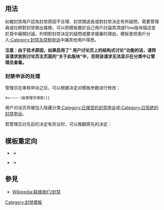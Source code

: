 <includeonly><!-- 在這裡加入模板的保護標識 --></includeonly><noinclude>{{template doc page viewed directly}}</noinclude>
<!-- 在本行下編輯模板說明 -->
== 用法 ==
如被封禁用戶認為封禁原因不合理、封禁期過長或對封禁決定有所疑問，需要管理員或社群對封禁做出複檢，可以把模板置於自己用戶討論頁頂或Flow版块描述並於頁中展開討論，列明對封禁決定的疑問或要求複審的理由，模板會把用戶分入[[:Category:封禁及禁制申诉]]中讓其他用戶得悉。

'''注意：由于技术原因，如果启用了“	用户讨论页上的结构式讨论”功能的话，请将该请求放到讨论页主页面的“关于此版块”中，否则该请求无法显示在分类中让管理员查看。'''

{{red|'''注意︰如被封禁用戶濫用此申訴渠道，用戶可被禁止編輯其用戶討論頁。'''}}

===封禁申诉的处理===
管理员在审核申诉之后，可以根据决定对模板参数进行修改：

<code>{{tlx|Unblock|2=1=被封禁用户的理由（由被封禁用户填寫）|3=2=接受、拒绝、无效或过期（由管理员填寫）|4=3=理由（由管理员填寫）{{!}}4=<nowiki>~~~~</nowiki>（由管理员填寫）}}</code>

用户对话页将被加入隐藏分类[[:Category:已接受的封禁申诉]]或[[:Category:已拒绝的封禁申诉]]。

若管理员对先前的决定有异议时，可以推翻原先的决定：

<code>{{tlx|Unblock/review again|2=1=接受或拒绝|3=2=接受或拒绝的理由|4=3=<nowiki>~~~~</nowiki>}}</code>

== 模板重定向 ==
*{{tl|封禁申訴}} → {{tl|Unblock}}
*{{tl|re-review}} → {{tl|Unblock/review again}}

== 參見 ==
*[[Wikipedia:联络我们/封禁]]
<includeonly>
<!-- 本行下加入模板的分類 -->
[[Category:用戶警告模板|{{PAGENAME}}]]
[[Category:封禁模板]]
</includeonly>